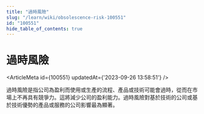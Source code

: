 ```yaml
---
title: "過時風險"
slug: "/learn/wiki/obsolescence-risk-100551"
id: "100551"
hide_table_of_contents: true
---
```



# 過時風險

<ArticleMeta id={100551} updatedAt={'2023-09-26 13:58:51'} />
<div className='border-solid border-b border-t-0 my-4 border-[var(--ifm-color-gray-300)]' />

過時風險是指公司為盈利而使用或生產的流程、產品或技術可能會過時，從而在市場上不再具有競爭力。這將減少公司的盈利能力。過時風險對基於技術的公司或基於技術優勢的產品或服務的公司影響最為顯著。
